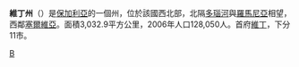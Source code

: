{{Link style|time=2015-12-12T04:12:11+00:00}}
{{Infobox Province of Bulgaria
|Cyrillic       = Област Видин
|Map            = Oblast Vidin.png
|Capital        = [[:en:Vidin|維丁]]
|Municipalities = 11
|Area           = 3,032.9 [[Square_kilometre|km²]]
|Population     = 128,050
|LicensePlate   = BH
|Governor       = 
|Website        = 
}}
'''維丁州'''（{{lang|bg|Област Видин}}）是[[保加利亞|保加利亞]]的一個州，位於該國西北部，北隔[[多瑙河|多瑙河]]與[[羅馬尼亞|羅馬尼亞]]相望，西鄰[[塞爾維亞|塞爾維亞]]。面積3,032.9平方公里，2006年人口128,050人。首府[[維丁|維丁]]，下分11市。

{{Bulgaria}}

[[Category:保加利亞行政區劃|В]]